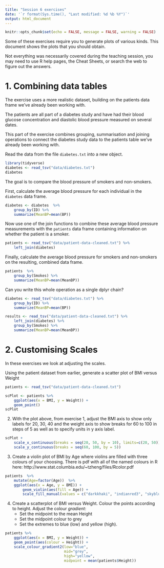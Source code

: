 ```yaml
---
title: "Session 6 exercises"
date: '`r format(Sys.time(), "Last modified: %d %b %Y")`'
output: html_document
---
```


```r
knitr::opts_chunk$set(echo = FALSE, message = FALSE, warning = FALSE)
```

Some of these exercises require you to generate plots of various kinds. This document
shows the plots that you should obtain.

Not everything was necessarily covered during the teaching session, you may need
to use R help pages, the Cheat Sheets, or search the web to figure out the 
answers.

# 1. Combining data tables

The exercise uses a more realistic dataset, building on the patients data frame
we’ve already been working with.

The patients are all part of a diabetes study and have had their blood glucose
concentration and diastolic blood pressure measured on several dates.

This part of the exercise combines grouping, summarisation and joining
operations to connect the diabetes study data to the patients table we've
already been working with.

Read the data from the file `diabetes.txt` into a new object.

```r
library(tidyverse)
diabetes <- read_tsv("data/diabetes.txt")
diabetes
```

The goal is to compare the blood pressure of smokers and non-smokers.

First, calculate the average blood pressure for each individual in the
`diabetes` data frame.

```r
diabetes <- diabetes  %>%  
    group_by(ID) %>%  
    summarize(MeanBP=mean(BP))
```

Now use one of the join functions to combine these average blood pressure measurements with the `patients` data frame containing information on whether the patient is a smoker.

```r
patients <- read_tsv("data/patient-data-cleaned.txt") %>%  
    left_join(diabetes)

```

Finally, calculate the average blood pressure for smokers and non-smokers on the resulting, combined data frame.

```r
patients  %>%  
    group_by(Smokes) %>%  
    summarize(MeanBP=mean(MeanBP))
```

Can you write this whole operation as a single dplyr chain?

```r
diabetes <- read_tsv("data/diabetes.txt") %>%  
    group_by(ID) %>%  
    summarize(MeanBP=mean(BP))

results <- read_tsv("data/patient-data-cleaned.txt") %>%  
    left_join(diabetes) %>%  
    group_by(Smokes) %>%  
    summarize(MeanBP=mean(MeanBP))
```

# 2. Customising Scales


In these exercises we look at adjusting the scales.

Using the patient dataset from earlier, generate a scatter plot of BMI versus Weight

```r
patients <- read_tsv("data/patient-data-cleaned.txt")

scPlot <- patients %>%  
    ggplot(aes(x = BMI, y = Weight)) + 
    geom_point()
scPlot
```

2. With the plot above, from exercise 1, adjust the BMI axis to show only labels for 20, 30, 40 and the weight axis to show breaks for 60 to 100 in steps of 5 as well as to specify units in y axis label. 


```r
scPlot +
    scale_x_continuous(breaks = seq(20, 50, by = 10), limits=c(20, 50)) +
    scale_y_continuous(breaks = seq(60, 100, by = 5))
```

3. Create a violin plot of BMI by Age where violins are filled with three colours of your choosing.
   There is pdf with all of the named colours in R here:
   http://www.stat.columbia.edu/~tzheng/files/Rcolor.pdf

```r
patients  %>%  
    mutate(Age=factor(Age))  %>%  
    ggplot(aes(x = Age, y = BMI)) +
        geom_violin(aes(fill = Age)) +
        scale_fill_manual(values = c("darkkhaki", "indianred3", "skyblue3"))
```            

4. Create a scatterplot of BMI versus Weight. Colour the points according to
   height. Adjust the colour *gradient*:   
    * Set the midpoint to the mean Height
    * Set the midpoint colour to grey 
    * Set the extremes to blue (low) and yellow (high).

```r
patients %>%  
    ggplot(aes(x = BMI, y = Weight)) + 
    geom_point(aes(colour = Height)) +
    scale_colour_gradient2(low="blue", 
                           mid="grey",
                           high="yellow",
                           midpoint = mean(patients$Height))
```
